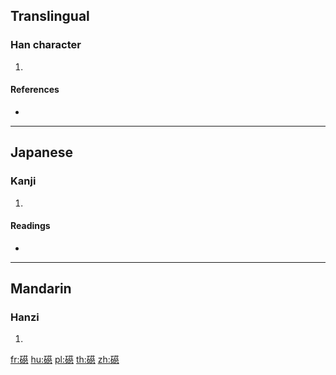 {{character info/new}}
==Translingual==

===Han character===
{{Han char|rn=112|rad=石|as=14|sn=19|four=|canj=MRTVP}}

# {{defn|Han|sort=石14}}

====References====
* {{Han ref|kx=0838.051|dkj=24553|dj=1255.130|hdz=42460.100|uh=7920|ud=31008}}

----

==Japanese==

===Kanji===
{{ja-kanji|grade=|rs=石14}}

# {{defn|lang=ja|sort=石14}}

====Readings====
* {{ja-readings|on=[[じ]] (ji)|kun=|nanori=}}

----

==Mandarin==

===Hanzi===
{{cmn-hanzi|pin=[[cí]] ([[ci2]])|wg=tz'u<sup>2</sup>}}

# {{defn|lang=cmn|sort=石14}}

[[fr:礠]]
[[hu:礠]]
[[pl:礠]]
[[th:礠]]
[[zh:礠]]